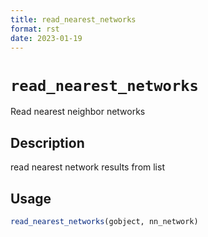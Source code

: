 ```yaml
--- 
title: read_nearest_networks 
format: rst 
date: 2023-01-19 
--- 
```

# `read_nearest_networks`

Read nearest neighbor networks


## Description

read nearest network results from list


## Usage

```r
read_nearest_networks(gobject, nn_network)
```


